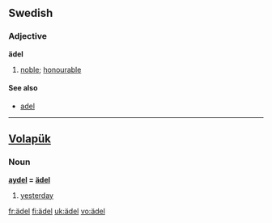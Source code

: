 ==Swedish==
{{sv-adj-reg|3=ädl}}

===Adjective===
'''ädel'''

# [[noble]]; [[honourable]]

====See also====
*[[adel]]

----

==[[Volapük]]==

===Noun===
'''[[aydel]] = [[ädel]]'''

# [[yesterday]]

[[fr:ädel]]
[[fi:ädel]]
[[uk:ädel]]
[[vo:ädel]]